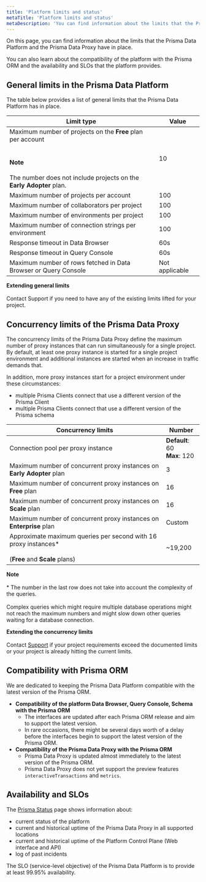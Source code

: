 ```yaml
---
title: 'Platform limits and status'
metaTitle: 'Platform limits and status'
metaDescription: 'You can find information about the limits that the Prisma Data Platform and the Prisma Data Proxy have in place. You can also learn about the compatibility of the platform with the Prisma ORM and the availability and SLOs that the platform provides.'
---
```


<TopBlock>

On this page, you can find information about the limits that the Prisma Data Platform and the Prisma Data Proxy have in place.

You can also learn about the compatibility of the platform with the Prisma ORM and the availability and SLOs that the platform provides.

</TopBlock>

## General limits in the Prisma Data Platform

The table below provides a list of general limits that the Prisma Data Platform has in place.

| Limit type                                                                                                                                                            | Value          |
| --------------------------------------------------------------------------------------------------------------------------------------------------------------------- | -------------- |
| Maximum number of projects on the **Free** plan per account<br /><br /><br />**Note**<br /><br /> The number does not include projects on the **Early Adopter** plan. | 10             |
| Maximum number of projects per account                                                                                                                                | 100            |
| Maximum number of collaborators per project                                                                                                                           | 100            |
| Maximum number of environments per project                                                                                                                            | 100            |
| Maximum number of connection strings per environment                                                                                                                  | 100            |
| Response timeout in Data Browser                                                                                                                                      | 60s            |
| Response timeout in Query Console                                                                                                                                     | 60s            |
| Maximum number of rows fetched in Data Browser or Query Console                                                                                                       | Not applicable |

<Admonition>

**Extending general limits**<br /><br />
Contact Support if you need to have any of the existing limits lifted for your project.

</Admonition>

## Concurrency limits of the Prisma Data Proxy

The concurrency limits of the Prisma Data Proxy define the maximum number of proxy instances that can run simultaneously for a single project. By default, at least one proxy instance is started for a single project environment and additional instances are started when an increase in traffic demands that.

In addition, more proxy instances start for a project environment under these circumstances:

- multiple Prisma Clients connect that use a different version of the Prisma Client
- multiple Prisma Clients connect that use a different version of the Prisma schema

| Concurrency limits                                                                                         | Number                            |
| ---------------------------------------------------------------------------------------------------------- | --------------------------------- |
| Connection pool per proxy instance                                                                         | **Default**: 60<br />**Max**: 120 |
| Maximum number of concurrent proxy instances on **Early Adopter** plan                                     | 3                                 |
| Maximum number of concurrent proxy instances on **Free** plan                                              | 16                                |
| Maximum number of concurrent proxy instances on **Scale** plan                                             | 16                                |
| Maximum number of concurrent proxy instances on **Enterprise** plan                                        | Custom                            |
| Approximate maximum queries per second with 16 proxy instances\*<br /><br />(**Free** and **Scale** plans) | ~19,200                           |

<Admonition>

**Note**<br /><br /> \* The number in the last row does not take into account the complexity of the queries.<br /><br />Complex queries which might require multiple database operations might not reach the maximum numbers and might slow down other queries waiting for a database connection.

</Admonition>

<Admonition>

**Extending the concurrency limits**<br /><br />
Contact [Support](/concepts/data-platform/contact-support) if your project requirements exceed the documented limits or your project is already hitting the current limits.

</Admonition>

## Compatibility with Prisma ORM

We are dedicated to keeping the Prisma Data Platform compatible with the latest version of the Prisma ORM.

- **Compatibility of the platform Data Browser, Query Console, Schema with the Prisma ORM**
  - The interfaces are updated after each Prisma ORM release and aim to support the latest version.
  - In rare occasions, there might be several days worth of a delay before the interfaces begin to support the latest version of the Prisma ORM.
- **Compatibility of the Prisma Data Proxy with the Prisma ORM**
  - Prisma Data Proxy is updated almost immediately to the latest version of the Prisma ORM.
  - Prisma Data Proxy does not yet support the preview features `interactiveTransactions` and `metrics`.

## Availability and SLOs

The [Prisma Status](https://www.prisma-status.com/) page shows information about:

- current status of the platform
- current and historical uptime of the Prisma Data Proxy in all supported locations
- current and historical uptime of the Platform Control Plane (Web interface and API)
- log of past incidents

The SLO (service-level objective) of the Prisma Data Platform is to provide at least 99.95% availability.
